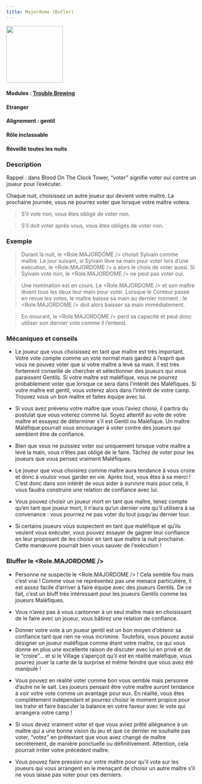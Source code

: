 ```yaml
---
title: Majordome (Butler)
---
```



<img src='/img/blood-on-the-clocktower/roles/majordome.png' height='150' />

#### Modules : [Trouble Brewing](../modules/trouble-brewing)
#### Etranger
#### Alignement : gentil
#### Rôle inclassable
#### Réveillé toutes les nuits

### Description

Rappel : dans Blood On The Clock Tower, “voter” signifie voter oui contre un joueur pour l’exécuter.

Chaque nuit, choisissez un autre joueur qui devient votre maître. La prochaine journée, vous ne pourrez voter que lorsque votre maître votera. 
> S’il vote non, vous êtes obligé de voter non.

> S’il doit voter après vous, vous êtes obligés de voter non.


### Exemple
> Durant la nuit, le <Role.MAJORDOME /> choisit Sylvain comme maître. Le jour suivant, si Sylvain lève sa main pour voter lors d’une exécution, le <Role.MAJORDOME /> a alors le choix de voter aussi. Si Sylvain vote non, le <Role.MAJORDOME /> ne peut pas voter oui.

> Une nomination est en cours. Le <Role.MAJORDOME /> et son maître lèvent tous les deux leur main pour voter. Lorsque le Conteur passe en revue les votes, le maître baisse sa main au dernier moment : le <Role.MAJORDOME /> doit alors baisser sa main immédiatement.

> En mourant, le <Role.MAJORDOME /> perd sa capacité et peut donc utiliser son dernier vote comme il l’entend.


### Mécaniques et conseils
- Le joueur que vous choisissez en tant que maître est très important. Votre vote compte comme un vote normal mais gardez à l’esprit que vous ne pouvez voter que si votre maître a levé sa main. Il est très fortement conseillé de chercher et sélectionner des joueurs qui vous paraissent Gentils. Si votre maître est maléfique, vous ne pourrez probablement voter que lorsque ce sera dans l'intérêt des Maléfiques.  Si votre maître est gentil, vous voterez alors dans l’intérêt de votre camp. Trouvez vous un bon maître et faites équipe avec lui.

- Si vous avez prévenu votre maître que vous l’aviez choisi, il partira du postulat que vous voterez comme lui. Soyez attentif au vote de votre maître et essayez de déterminer s’il est Gentil ou Maléfique. Un maître Maléfique pourrait vous encourager à voter contre des joueurs qui semblent être de confiance.

- Bien que vous ne puissiez voter oui uniquement lorsque votre maître a levé la main, vous n’êtes pas obligé de le faire. Tâchez  de voter pour les joueurs que vous pensez vraiment Maléfiques.

- Le joueur que vous choisirez comme maître aura tendance à vous croire et donc à vouloir vous garder en vie. Après tout, vous êtes à sa merci ! C’est donc dans son intérêt de vous aider à survivre mais pour cela, il vous faudra construire une relation de confiance avec lui.

- Vous pouvez choisir un joueur mort en tant que maître, tenez compte qu’en tant que joueur mort, il n’aura qu’un dernier vote qu’il utilisera à sa convenance : vous pourriez ne pas voter du tout jusqu’au dernier tour.

- Si certains joueurs vous suspectent en tant que maléfique et qu’ils veulent vous exécuter, vous pouvez essayer de gagner leur confiance en leur proposant de les choisir en tant que maître la nuit prochaine. Cette manœuvre pourrait bien vous sauver de l'exécution !


### Bluffer le <Role.MAJORDOME />
- Personne ne suspecte le <Role.MAJORDOME /> ! Cela semble fou mais c’est vrai ! Comme vous ne représentez pas une menace particulière, il est assez facile d’arriver à faire équipe avec des joueurs Gentils. De ce fait, c’est un bluff très intéressant pour les joueurs Gentils comme les joueurs Maléfiques.

- Vous n’avez pas à vous cantonner à un seul maître mais en choisissant de le faire avec un joueur, vous bâtirez une relation de confiance.

- Donner votre vote à un joueur gentil est un bon moyen d’obtenir sa confiance tant que rien ne vous incrimine. Toutefois, vous pouvez aussi désigner un joueur maléfique comme étant votre maître, ce qui vous donne en plus une excellente raison de discuter avec lui en privé et de le “croire”… et si le Village s’aperçoit qu’il est en réalité maléfique, vous pourrez jouer la carte de la surprise et même feindre que vous avez été manipulé !

- Vous pouvez en réalité voter comme bon vous semble mais personne d’autre ne le sait. Les joueurs pensant être votre maître auront tendance à voir votre vote comme un avantage pour eux. En réalité, vous êtes complètement indépendant et pourrez choisir le moment propice pour les trahir et faire basculer la balance en votre faveur avec le vote qui arrangera votre camp !

- Si vous devez vraiment voter et que vous aviez prêté allégeance à un maître qui a une bonne vision du jeu et que ce dernier ne souhaite pas voter, “votez” en prétextant que vous avez changé de maître secrètement, de manière ponctuelle ou définitivement. Attention, cela pourrait irriter votre précédent maître.

- Vous pouvez faire pression sur votre maître pour qu’il vote sur les joueurs qui vous arrangent en le menaçant de choisir un autre maître s’il ne vous laisse pas voter pour ces derniers.

